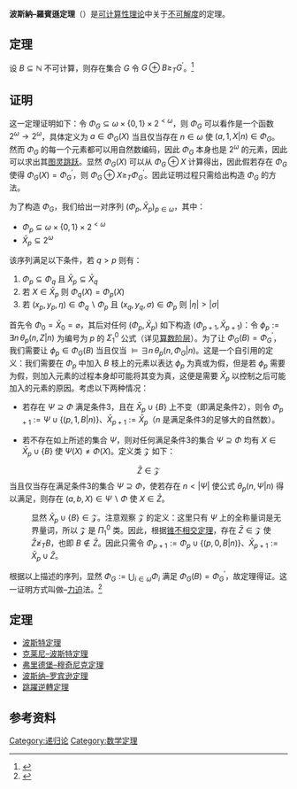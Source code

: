 '''波斯納–羅賓遜定理'''（{{lang-en|Posner–Robinson Theorem}}）是[[可计算性理论|可计算性理论]]中关于[[不可解度|不可解度]]的定理。

== 定理 ==
设 <math>B\subseteq\mathbb{N}</math> 不可计算，则存在集合 <math>G</math> 令 <math>G\oplus B\ge_T G^\prime</math>。<ref>{{cite book|language=en|author=Robert I. Soare|title=Recursively Enumerable Sets and Degrees: A Study of Computable Functions and Computably Generated Sets|year=2004|publisher=Springer|isbn=9780387152998}}</ref>

== 证明 ==
这一定理证明如下：令 <math>\Phi_G\subseteq \omega\times\{0,1\}\times2^{<\omega}</math>，则 <math>\Phi_G</math> 可以看作是一个函数 <math>2^\omega\to2^\omega</math>，具体定义为 <math>a\in\Phi_G(X)</math> 当且仅当存在 <math>n\in\omega</math> 使 <math>(a,1,X|n)\in\Phi_G</math>。
然而 <math>\Phi_G</math> 的每一个元素都可以用自然数编码，因此 <math>\Phi_G</math> 本身也是 <math>2^\omega</math> 的元素，因此可以求出其[[不可解度#图灵跳跃|图灵跳跃]]。显然 <math>\Phi_G(X)</math> 可以从 <math>\Phi_G\oplus X</math> 计算得出，因此假若存在 <math>\Phi_G</math> 使得 <math>\Phi_G(X) = \Phi_G^\prime</math>，则 <math>\Phi_G \oplus X \ge_T \Phi_G^\prime</math>。因此证明过程只需给出构造 <math>\Phi_G</math> 的方法。

为了构造 <math>\Phi_G</math>，我们给出一对序列 <math>(\Phi_p,\bar X_p)_{p\in\omega}</math>，其中：

* <math>\Phi_p\subseteq\omega\times\{0,1\}\times2^{<\omega}</math>
* <math>\bar X_p\subseteq 2^\omega</math>

该序列满足以下条件，若 <math>q>p</math> 则有：

# <math>\Phi_p\subseteq\Phi_q</math> 且 <math>\bar X_p\subseteq\bar X_q</math>
# 若 <math>X\in\bar X_p</math> 则 <math>\Phi_q(X)=\Phi_p(X)</math>
# 若 <math>(x_p,y_p,\eta)\in\Phi_q\backslash\Phi_p</math> 且 <math>(x_q,y_q,\sigma)\in\Phi_p</math> 则 <math>\vert\eta\vert>\vert\sigma\vert</math>

首先令 <math>\Phi_0=\bar X_0=\varnothing</math>，其后对任何 <math>(\Phi_p,\bar X_p)</math> 如下构造 <math>(\Phi_{p+1},\bar X_{p+1})</math>：令 <math>\phi_p := \exists n\,\theta_p(n,Z\vert n)</math> 为编号为 <math>p</math> 的 <math>\Sigma^0_1</math> 公式（详见[[算数阶层|算数阶层]]）。为了让 <math>\Phi_G(B)=\Phi_G^\prime</math>，我们需要让 <math>\phi_p\in\Phi_G(B)</math> 当且仅当 <math>\vDash\exists n\,\theta_p(n,\Phi_G\vert n)</math>。这是一个自引用的定义：我们需要在 <math>\Phi_p</math> 中加入 <math>B</math> 枝上的元素以表达 <math>\phi_p</math> 为真或为假，但是若 <math>\phi_p</math> 需要为假，则加入元素的过程本身却可能将其变为真，这便是需要 <math>\bar X_p</math> 以控制之后可能加入的元素的原因。考虑以下两种情况：

* 若存在 <math>\Psi\supseteq\Phi</math> 满足条件3，且在 <math>\bar X_p\cup\{B\}</math> 上不变（即满足条件2），则令 <math>\Phi_{p+1}:=\Psi\cup\{(p,1,B\vert n)\}</math>、<math>\bar X_{p+1}:=\bar X_p</math>（<math>n</math> 是满足条件3的足够大的自然数）。

* 若不存在如上所述的集合 <math>\Psi</math>，则对任何满足条件3的集合 <math>\Psi\supseteq\Phi</math> 均有 <math>X\in\bar X_p\cup\{B\}</math> 使 <math>\Psi(X)\ne\Phi(X)</math>。定义类 <math>\mathcal{Z}</math> 如下：
::<math>\bar Z\in\mathcal{Z}</math> 当且仅当存在满足条件3的集合 <math>\Psi\supseteq\Phi</math>，使若存在 <math>n<\vert\Psi\vert</math> 使公式 <math>\theta_p(n,\Psi\vert n)</math> 得以满足，则存在 <math>(a,b,X)\in\Psi\backslash\Phi</math> 使 <math>X\in\bar Z</math>。
: 显然 <math>\bar X_p\cup\{B\}\in\mathcal{Z}</math>。注意观察 <math>\mathcal{Z}</math> 的定义：这里只有 <math>\Psi</math> 上的全称量词是无界量词，所以 <math>\mathcal{Z}</math> 是 <math>\Pi^0_1</math> 类。因此，根据[[锥不相交定理|锥不相交定理]]，存在 <math>\bar Z\in\mathcal{Z}</math> 使 <math>\bar Z\not\ge_T B</math>，也即 <math>B\not\in\bar Z</math>。因此只需令 <math>\Phi_{p+1}:=\Phi_p\cup\{(p,0,B\vert n)\}</math>、<math>\bar X_{p+1}:=\bar X_p\cup\bar Z</math>。

根据以上描述的序列，显然 <math>\Phi_G:=\bigcup_{i\in\omega}\Phi_i</math> 满足 <math>\Phi_G(B)=\Phi_G^\prime</math>，故定理得证。这一证明方式叫做{{link-ja|隈部正博|隈部正博|隈部}}–{{link-en|西奥多·斯莱曼|Theodore Slaman|斯莱曼}}[[力迫|力迫]]法。<ref>{{cite web|language=en|author=Theodore A. Slaman|title=Turing Degrees and Definability of the Jump|url=http://math.berkeley.edu/~slaman/talks/singapore4.pdf|accessdate=2014-04-18|archive-date=2010-07-30|archive-url=https://web.archive.org/web/20100730081242/http://math.berkeley.edu/%7Eslaman/talks/singapore4.pdf|dead-url=no}}</ref>

== 定理 ==
* [[波斯特定理|波斯特定理]]
* [[克莱尼–波斯特定理|克莱尼–波斯特定理]]
* [[弗里德堡–穆奇尼克定理|弗里德堡–穆奇尼克定理]]
* [[波斯纳–罗宾逊定理|波斯纳–罗宾逊定理]]
* [[跳躍逆轉定理|跳躍逆轉定理]]

== 参考资料 ==
{{references}}

[[Category:递归论|Category:递归论]]
[[Category:数学定理|Category:数学定理]]